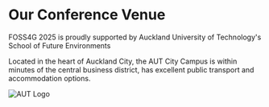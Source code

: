<Title>FOSS4G 2025 - Conference Venue</Title>

<HeaderImage
  url="imgs/2025/aut.jpg"
  alt="The AUT Conference Venue"
  positionY="60%"
  height="450px"
/>

# Our Conference Venue

FOSS4G 2025 is proudly supported by Auckland University of Technology's School of Future Environments

Located in the heart of Auckland City, the AUT City Campus is within minutes of the central business district, has excellent public transport and accommodation options.

![AUT Logo](/imgs/2025/aut-future-enviroments-logo.png)

<InlineMap bottom />
